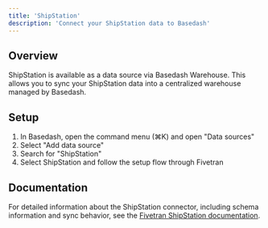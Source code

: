 ```yaml
---
title: 'ShipStation'
description: 'Connect your ShipStation data to Basedash'
---
```


## Overview

ShipStation is available as a data source via Basedash Warehouse. This allows you to sync your ShipStation data into a centralized warehouse managed by Basedash.

## Setup

1. In Basedash, open the command menu (⌘K) and open "Data sources"
2. Select "Add data source"
3. Search for "ShipStation"
4. Select ShipStation and follow the setup flow through Fivetran

## Documentation

For detailed information about the ShipStation connector, including schema information and sync behavior, see the [Fivetran ShipStation documentation](https://fivetran.com/docs/connectors/applications/shipstation).
